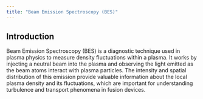 ```yaml
---
title: "Beam Emission Spectroscopy (BES)"
---
```


## Introduction

Beam Emission Spectroscopy (BES) is a diagnostic technique used in plasma physics to measure density fluctuations within a plasma. It works by injecting a neutral beam into the plasma and observing the light emitted as the beam atoms interact with plasma particles. The intensity and spatial distribution of this emission provide valuable information about the local plasma density and its fluctuations, which are important for understanding turbulence and transport phenomena in fusion devices.
